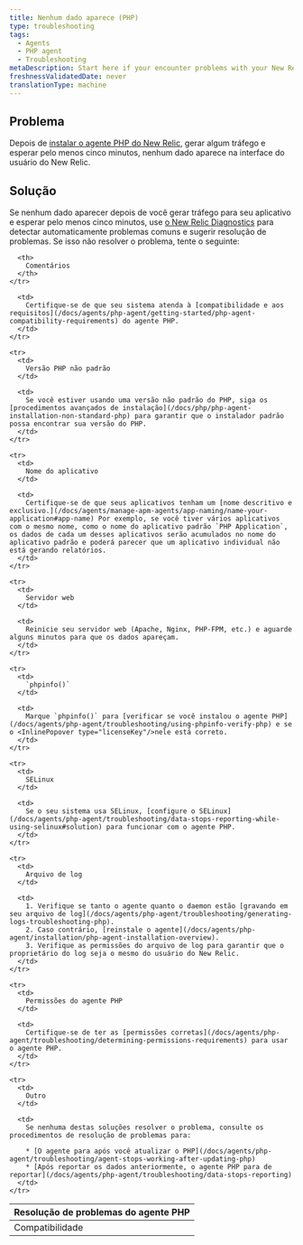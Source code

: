 ```yaml
---
title: Nenhum dado aparece (PHP)
type: troubleshooting
tags:
  - Agents
  - PHP agent
  - Troubleshooting
metaDescription: Start here if your encounter problems with your New Relic PHP agent installation.
freshnessValidatedDate: never
translationType: machine
---
```


## Problema

Depois de [instalar o agente PHP do New Relic](/docs/agents/php-agent/installation/php-agent-installation-overview), gerar algum tráfego e esperar pelo menos cinco minutos, nenhum dado aparece na interface do usuário do New Relic.

## Solução

Se nenhum dado aparecer depois de você gerar tráfego para seu aplicativo e esperar pelo menos cinco minutos, use [o New Relic Diagnostics](/docs/agents/manage-apm-agents/troubleshooting/new-relic-diagnostics) para detectar automaticamente problemas comuns e sugerir resolução de problemas. Se isso não resolver o problema, tente o seguinte:

<table>
  <thead>
    <tr>
      <th>
        Resolução de problemas do agente PHP
      </th>

      <th>
        Comentários
      </th>
    </tr>
  </thead>

  <tbody>
    <tr>
      <td>
        Compatibilidade
      </td>

      <td>
        Certifique-se de que seu sistema atenda à [compatibilidade e aos requisitos](/docs/agents/php-agent/getting-started/php-agent-compatibility-requirements) do agente PHP.
      </td>
    </tr>

    <tr>
      <td>
        Versão PHP não padrão
      </td>

      <td>
        Se você estiver usando uma versão não padrão do PHP, siga os [procedimentos avançados de instalação](/docs/php/php-agent-installation-non-standard-php) para garantir que o instalador padrão possa encontrar sua versão do PHP.
      </td>
    </tr>

    <tr>
      <td>
        Nome do aplicativo
      </td>

      <td>
        Certifique-se de que seus aplicativos tenham um [nome descritivo e exclusivo.](/docs/agents/manage-apm-agents/app-naming/name-your-application#app-name) Por exemplo, se você tiver vários aplicativos com o mesmo nome, como o nome do aplicativo padrão `PHP Application`, os dados de cada um desses aplicativos serão acumulados no nome do aplicativo padrão e poderá parecer que um aplicativo individual não está gerando relatórios.
      </td>
    </tr>

    <tr>
      <td>
        Servidor web
      </td>

      <td>
        Reinicie seu servidor web (Apache, Nginx, PHP-FPM, etc.) e aguarde alguns minutos para que os dados apareçam.
      </td>
    </tr>

    <tr>
      <td>
        `phpinfo()`
      </td>

      <td>
        Marque `phpinfo()` para [verificar se você instalou o agente PHP](/docs/agents/php-agent/troubleshooting/using-phpinfo-verify-php) e se o <InlinePopover type="licenseKey"/>nele está correto.
      </td>
    </tr>

    <tr>
      <td>
        SELinux
      </td>

      <td>
        Se o seu sistema usa SELinux, [configure o SELinux](/docs/agents/php-agent/troubleshooting/data-stops-reporting-while-using-selinux#solution) para funcionar com o agente PHP.
      </td>
    </tr>

    <tr>
      <td>
        Arquivo de log
      </td>

      <td>
        1. Verifique se tanto o agente quanto o daemon estão [gravando em seu arquivo de log](/docs/agents/php-agent/troubleshooting/generating-logs-troubleshooting-php).
        2. Caso contrário, [reinstale o agente](/docs/agents/php-agent/installation/php-agent-installation-overview).
        3. Verifique as permissões do arquivo de log para garantir que o proprietário do log seja o mesmo do usuário do New Relic.
      </td>
    </tr>

    <tr>
      <td>
        Permissões do agente PHP
      </td>

      <td>
        Certifique-se de ter as [permissões corretas](/docs/agents/php-agent/troubleshooting/determining-permissions-requirements) para usar o agente PHP.
      </td>
    </tr>

    <tr>
      <td>
        Outro
      </td>

      <td>
        Se nenhuma destas soluções resolver o problema, consulte os procedimentos de resolução de problemas para:

        * [O agente para após você atualizar o PHP](/docs/agents/php-agent/troubleshooting/agent-stops-working-after-updating-php)
        * [Após reportar os dados anteriormente, o agente PHP para de reportar](/docs/agents/php-agent/troubleshooting/data-stops-reporting)
      </td>
    </tr>
  </tbody>
</table>
